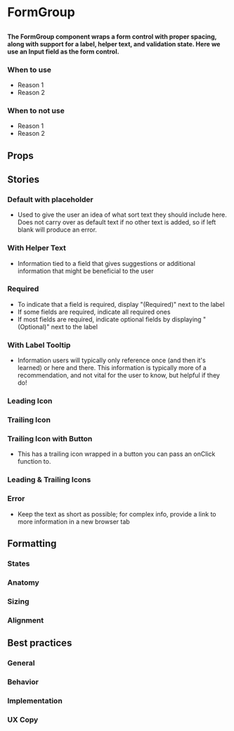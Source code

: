 
# FormGroup

##

<h4>
  The FormGroup component wraps a form control with proper spacing, along with support for a label, helper text, and validation state. 
  Here we use an Input field as the form control.
</h4>

<Canvas>
  <Story id="design-system-form-elements-form-group--default" />
</Canvas>

### When to use 
- Reason 1
- Reason 2

### When to not use
- Reason 1
- Reason 2

## Props

<ArgsTable of={FormGroup} />

## Stories

### Default with placeholder

- Used to give the user an idea of what sort text they should include here. Does not carry over as
 default text if no other text is added, so if left blank will produce an error.

<Canvas>
  <Story id="design-system-form-elements-form-group--default" />
</Canvas>

### With Helper Text

- Information tied to a field that gives suggestions or additional information that might
be beneficial to the user

<Canvas>
  <Story id="design-system-form-elements-form-group--with-helper-text" />
</Canvas>

### Required

- To indicate that a field is required, display "(Required)" next to the label
- If some fields are required, indicate all required ones
- If most fields are required, indicate optional fields by displaying "(Optional)" next to the label

<Canvas>
  <Story id="design-system-form-elements-form-group--required" />
</Canvas>

### With Label Tooltip

- Information users will typically only reference once (and then it's learned) or here and there.
This information is typically more of a recommendation, and not vital for the user to know, but
helpful if they do!

<Canvas>
  <Story id="design-system-form-elements-form-group--with-label-tooltip" />
</Canvas>

### Leading Icon

<Canvas>
  <Story id="design-system-form-elements-form-group--with-leading-icon" />
</Canvas>

### Trailing Icon

<Canvas>
  <Story id="design-system-form-elements-form-group--with-trailing-icon" />
</Canvas>

### Trailing Icon with Button

- This has a trailing icon wrapped in a button you can pass an onClick function to.

<Canvas>
  <Story id="design-system-form-elements-form-group--with-trailing-icon-and-button" />
</Canvas>

### Leading & Trailing Icons

<Canvas>
  <Story id="design-system-form-elements-form-group--with-leading-and-trailing-icons" />
</Canvas>

### Error

- Keep the text as short as possible; for complex info, provide a link to more information
in a new browser tab

<Canvas>
  <Story id="design-system-form-elements-form-group--with-errors" />
</Canvas>

## Formatting

### States

### Anatomy 

### Sizing

### Alignment


## Best practices

### General

### Behavior

### Implementation

### UX Copy
